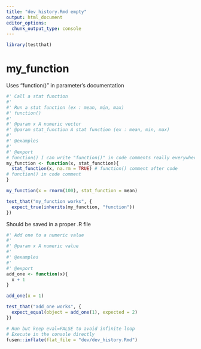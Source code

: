 ```yaml
---
title: "dev_history.Rmd empty"
output: html_document
editor_options: 
  chunk_output_type: console
---
```


```r
library(testthat)
```

# my_function 

Uses "function()" in parameter's documentation
    
```r
#' Call a stat function
#' 
#' Run a stat function (ex : mean, min, max)
#' function()
#' 
#' @param x A numeric vector
#' @param stat_function A stat function (ex : mean, min, max)
#' 
#' @examples
#' 
#' @export
# function() I can write "function()" in code comments really everywhere!
my_function <- function(x, stat_function){
  stat_function(x, na.rm = TRUE) # function() comment after code
# function() in code comment
}
```
  
```r
my_function(x = rnorm(100), stat_function = mean)
```
  
```r
test_that("my_function works", {
  expect_true(inherits(my_function, "function")) 
})
```

Should be saved in a proper .R file

```r
#' Add one to a numeric value
#'  
#' @param x A numeric value
#' 
#' @examples
#' 
#' @export
add_one <- function(x){
  x + 1
}
```
  
```r
add_one(x = 1)
```
  
```r
test_that("add_one works", {
  expect_equal(object = add_one(1), expected = 2) 
})
```
  


```r
# Run but keep eval=FALSE to avoid infinite loop
# Execute in the console directly
fusen::inflate(flat_file = "dev/dev_history.Rmd")
```

